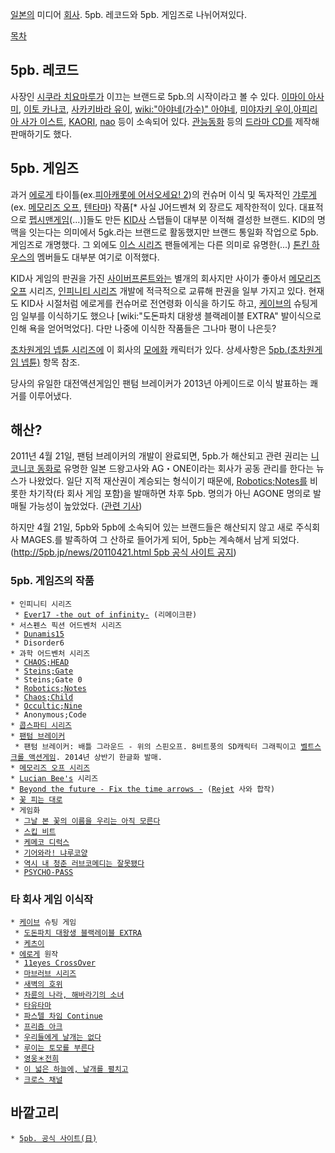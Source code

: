 [[일본]]의 미디어 [[회사]]. 5pb. 레코드와 5pb. 게임즈로 나뉘어져있다.

[[목차]]
== 5pb. 레코드 ==
사장인 [[시쿠라 치요마루]]가 이끄는 브랜드로 5pb.의 시작이라고 볼 수 있다. [[이마이 아사미]], [[이토 카나코]], [[사카키바라 유이]], [[wiki:"아야네(가수)" 아야네]], [[미야자키 우이]],[[아피리아 사가 이스트]], [[KAORI]], [[nao]] 등이 소속되어 있다.
[[관능동화]] 등의 [[드라마 CD]]를 제작해 판매하기도 했다.

== 5pb. 게임즈 ==
과거 [[에로게]] 타이틀(ex.[[피아캐롯에 어서오세요! 2]])의 컨슈머 이식 및 독자적인 [[갸루게]](ex. [[메모리즈 오프]], [[텐타마]]) 작품[* 사실 J어드벤쳐 외 장르도 제작한적이 있다. 대표적으로 [[펩시맨]]게임(...)]들도 만든 [[KID]]사 스탭들이 대부분 이적해 결성한 브랜드. KID의 명맥을 잇는다는 의미에서 5gk.라는 브랜드로 활동했지만 브랜드 통일화 작업으로 5pb. 게임즈로 개명했다. 그 외에도 [[이스 시리즈]] 팬들에게는 다른 의미로 유명한(...) [[톤킨 하우스]]의 멤버들도 대부분 여기로 이적했다.

KID사 게임의 판권을 가진 [[사이버프론트]]와는 별개의 회사지만 사이가 좋아서 [[메모리즈 오프]] 시리즈, [[인피니티 시리즈]] 개발에 적극적으로 교류해 판권을 일부 가지고 있다. 현재도 KID사 시절처럼 에로게를 컨슈머로 전연령화 이식을 하기도 하고, [[케이브]]의 슈팅게임 일부를 이식하기도 했으나 [wiki:"도돈파치 대왕생 블랙레이블 EXTRA" 발이식으로 인해 욕을 얻어먹었다]. 다만 나중에 이식한 작품들은 그나마 평이 나은듯?

[[초차원게임 넵튠 시리즈]]에 이 회사의 [[모에화]] 캐릭터가 있다. 상세사항은 [[5pb.(초차원게임 넵튠)]] 항목 참조.

당사의 유일한 대전액션게임인 팬텀 브레이커가 2013년 아케이드로 이식 발표하는 쾌거를 이루어냈다.

== 해산? ==
2011년 4월 21일, 팬텀 브레이커의 개발이 완료되면, 5pb.가 해산되고 관련 권리는 [[니코니코 동화]]로 유명한 일본 드왕고사와 AG・ONE이라는 회사가 공동 관리를 한다는 뉴스가 나왔었다. 일단 지적 재산권이 계승되는 형식이기 때문에, [[Robotics;Notes]]를 비롯한 차기작(타 회사 게임 포함)을 발매하면 차후 5pb. 명의가 아닌 AGONE 명의로 발매될 가능성이 높았었다. ([http://news.dengeki.com/elem/000/000/362/362068/ 관련 기사])

하지만 4월 21일, 5pb와 5pb에 소속되어 있는 브랜드들은 해산되지 않고 새로 주식회사 MAGES.를 발족하여 그 산하로 들어가게 되어, 5pb는 계속해서 남게 되었다. ([[http://5pb.jp/news/20110421.html 5pb 공식 사이트 공지]])

=== 5pb. 게임즈의 작품 ===
 * 인피니티 시리즈
  * [[Ever17 -the out of infinity-]] (리메이크판)
 * 서스펜스 픽션 어드벤처 시리즈
  * [[Dunamis15]]
  * Disorder6
 * 과학 어드벤처 시리즈
  * [[CHAOS;HEAD]]
  * [[Steins;Gate]]
  * Steins;Gate 0
  * [[Robotics;Notes]]
  * [[Chaos;Child]]
  * [[Occultic;Nine]]
  * Anonymous;Code
 * [[콥스파티 시리즈]]
 * [[팬텀 브레이커]]
  * 팬텀 브레이커: 배틀 그라운드 - 위의 스핀오프. 8비트풍의 SD캐릭터 그래픽이고 [[벨트스크롤 액션게임]]. 2014년 상반기 한글화 발매.
 * [[메모리즈 오프 시리즈]]
 * [[Lucian Bee's]] 시리즈
 * [[Beyond the future - Fix the time arrows -]] ([[Rejet]] 사와 합작)
 * [[꽃 피는 대로]]
 * 게임화
  * [[그날 본 꽃의 이름을 우리는 아직 모른다]]
  * [[스킵 비트]]
  * [[케메코 디럭스]]
  * [[기어와라! 냐루코양]]
  * [[역시 내 청춘 러브코메디는 잘못됐다]]
  * [[PSYCHO-PASS]]

=== 타 회사 게임 이식작 ===
 * [[케이브]] 슈팅 게임
  * [[도돈파치 대왕생 블랙레이블 EXTRA]]
  * [[케츠이]]
 * [[에로게]] 원작
  * [[11eyes CrossOver]]
  * [[마브러브 시리즈]]
  * [[새벽의 호위]]
  * [[차륜의 나라, 해바라기의 소녀]]
  * [[타유타마]]
  * [[파스텔 차임 Continue]]
  * [[프리즘 아크]]
  * [[우리들에게 날개는 없다]]
  * [[루이는 토모를 부른다]]
  * [[영웅＊전희]]
  * [[이 넓은 하늘에, 날개를 펼치고]]
  * [[크로스 채널]]
== 바깥고리 ==
 * [http://5pb.jp/ 5pb. 공식 사이트(日)]
